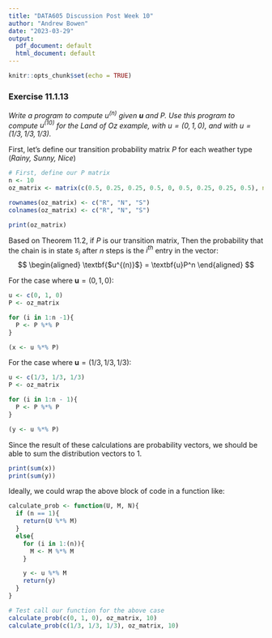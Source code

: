 ```yaml
---
title: "DATA605 Discussion Post Week 10"
author: "Andrew Bowen"
date: "2023-03-29"
output:
  pdf_document: default
  html_document: default
---
```


```r
knitr::opts_chunk$set(echo = TRUE)
```

### Exercise 11.1.13
*Write a program to compute $u^{(n)}$ given $\textbf{u}$ and $P$. Use this program to compute $u^{(10)}$ for the Land of Oz example, with $u = (0,1,0)$, and with $u = (1/3, 1/3, 1/3)$.*


First, let's define our transition probability matrix $P$ for each weather type (*Rainy, Sunny, Nice*)
```r
# First, define our P matrix
n <- 10
oz_matrix <- matrix(c(0.5, 0.25, 0.25, 0.5, 0, 0.5, 0.25, 0.25, 0.5), nrow=3, ncol=3, byrow=TRUE)

rownames(oz_matrix) <- c("R", "N", "S")
colnames(oz_matrix) <- c("R", "N", "S")

print(oz_matrix)
```


Based on Theorem 11.2, if $P$ is our transition matrix, Then the probability that the chain is in state $s_i$ after $n$ steps is the $i^{th}$ entry in the vector:
$$
\begin{aligned}
  \textbf{$u^{(n)}$} = \textbf{u}P^n
\end{aligned}
$$

For the case where $\textbf{u} = (0, 1, 0)$:
```r
u <- c(0, 1, 0)
P <- oz_matrix

for (i in 1:n -1){
  P <- P %*% P
}

(x <- u %*% P)
```

For the case where $\textbf{u} = (1/3, 1/3, 1/3)$:
```r
u <- c(1/3, 1/3, 1/3)
P <- oz_matrix

for (i in 1:n - 1){
  P <- P %*% P
}

(y <- u %*% P)
```


Since the result of these calculations are probability vectors, we should be able to sum the distribution vectors to 1. 
```r
print(sum(x))
print(sum(y))
```

Ideally, we could wrap the above block of code in a function like:
```r
calculate_prob <- function(U, M, N){
  if (n == 1){
    return(U %*% M)
  }
  else{
    for (i in 1:(n)){
      M <- M %*% M
    }

    y <- u %*% M
    return(y)
  }
}

# Test call our function for the above case
calculate_prob(c(0, 1, 0), oz_matrix, 10)
calculate_prob(c(1/3, 1/3, 1/3), oz_matrix, 10)
```
